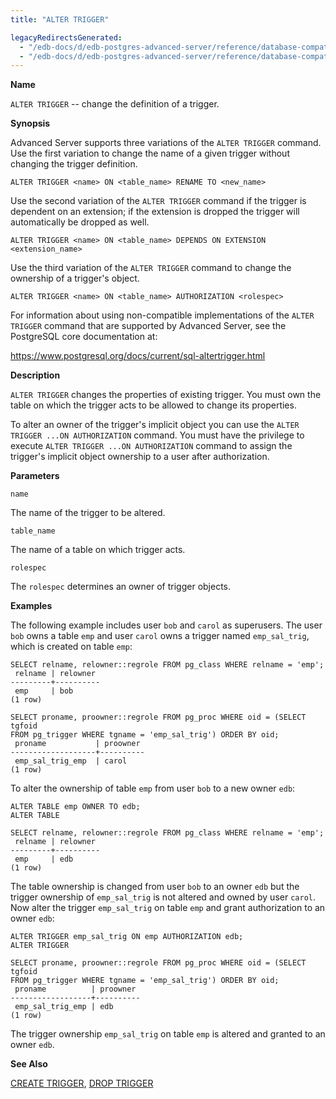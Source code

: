 ```yaml
---
title: "ALTER TRIGGER"

legacyRedirectsGenerated:
  - "/edb-docs/d/edb-postgres-advanced-server/reference/database-compatibility-for-oracle-developers-sql-guide/13/alter_trigger.html"
  - "/edb-docs/d/edb-postgres-advanced-server/reference/database-compatibility-for-oracle-developers-sql-guide/latest/alter_trigger.html"
---
```


<div id="alter_trigger" class="registered_link"></div>

**Name**

`ALTER TRIGGER` -- change the definition of a trigger.

**Synopsis**

Advanced Server supports three variations of the `ALTER TRIGGER` command. Use the first variation to change the name of a given trigger without changing the trigger definition.

```text
ALTER TRIGGER <name> ON <table_name> RENAME TO <new_name>
```

Use the second variation of the `ALTER TRIGGER` command if the trigger is dependent on an extension; if the extension is dropped the trigger will automatically be dropped as well.

```text
ALTER TRIGGER <name> ON <table_name> DEPENDS ON EXTENSION <extension_name>
```

Use the third variation of the `ALTER TRIGGER` command to change the ownership of a trigger's object.

```text
ALTER TRIGGER <name> ON <table_name> AUTHORIZATION <rolespec>
```

For information about using non-compatible implementations of the `ALTER TRIGGER` command that are supported by Advanced Server, see the PostgreSQL core documentation at:

<https://www.postgresql.org/docs/current/sql-altertrigger.html>

**Description**

`ALTER TRIGGER` changes the properties of existing trigger. You must own the table on which the trigger acts to be allowed to change its properties.

To alter an owner of the trigger's implicit object you can use the `ALTER TRIGGER ...ON AUTHORIZATION` command. You must have the privilege to execute `ALTER TRIGGER ...ON AUTHORIZATION` command to assign the trigger's implicit object ownership to a user after authorization.

**Parameters**

`name`

 The name of the trigger to be altered.

`table_name`

 The name of a table on which trigger acts.

`rolespec`

 The `rolespec` determines an owner of trigger objects.

**Examples**

The following example includes user `bob` and `carol` as superusers. The user `bob` owns a table `emp` and user `carol` owns a trigger named `emp_sal_trig`, which is created on table `emp`:

```text
SELECT relname, relowner::regrole FROM pg_class WHERE relname = 'emp';
 relname | relowner
---------+----------
 emp     | bob
(1 row)
```

```text
SELECT proname, proowner::regrole FROM pg_proc WHERE oid = (SELECT tgfoid
FROM pg_trigger WHERE tgname = 'emp_sal_trig') ORDER BY oid;
 proname           | proowner
-------------------+----------
 emp_sal_trig_emp  | carol
(1 row)
```

To alter the ownership of table `emp` from user `bob` to a new owner `edb`:

```text
ALTER TABLE emp OWNER TO edb;
ALTER TABLE

SELECT relname, relowner::regrole FROM pg_class WHERE relname = 'emp';
 relname | relowner
---------+----------
 emp     | edb
(1 row)
```

The table ownership is changed from user `bob` to an owner `edb` but the trigger ownership of `emp_sal_trig` is not altered and owned by user `carol`. Now alter the trigger `emp_sal_trig` on table `emp` and grant authorization to an owner `edb`:

```text
ALTER TRIGGER emp_sal_trig ON emp AUTHORIZATION edb;
ALTER TRIGGER

SELECT proname, proowner::regrole FROM pg_proc WHERE oid = (SELECT tgfoid
FROM pg_trigger WHERE tgname = 'emp_sal_trig') ORDER BY oid;
 proname          | proowner
------------------+----------
 emp_sal_trig_emp | edb
(1 row)
```

The trigger ownership `emp_sal_trig` on table `emp` is altered and granted to an owner `edb`.

**See Also**

[CREATE TRIGGER](38_create_trigger/#create_trigger), [DROP TRIGGER](59_drop_trigger/#drop_trigger)
